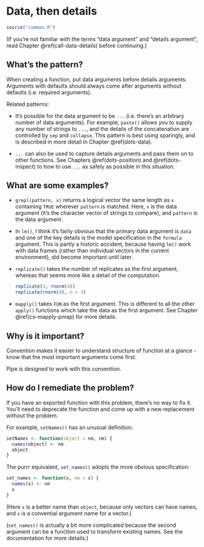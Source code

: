 # Data, then details {#args-data-details}

```r
source("common.R")
```

(If you're not familiar with the terms "data argument" and "details argument", read Chapter \@ref(call-data-details) before continuing.)

## What's the pattern?

When creating a function, put data arguments before details arguments. Arguments with defaults should always come after arguments without defaults (i.e. required arguments).

Related patterns:

* It's possible for the data argument to be `...` (i.e. there's an arbitrary 
  number of data arguments). For example, `paste()` allows you to supply any 
  number of strings to `...`, and the details of the concatenation are 
  controlled by `sep` and `collapse`. This pattern is best using sparingly, 
  and is described in more detail in Chapter \@ref(dots-data). 

* `...` can also be used to capture details arguments and pass them on to 
  other functions. See Chapters \@ref(dots-position) and \@ref(dots-inspect) to 
  how to use `...` as safely as possible in this situation.

## What are some examples?

*   `grepl(pattern, x)` returns a logical vector the same length as `x` 
    containing `TRUE` wherever `pattern` is matched. Here, `x` is the data 
    argument (it's the character vector of strings to compare), and `pattern` 
    is the data argument. 

*   In `lm()`, I think it's fairly obvious that the primary data argument is 
    `data` and one of the key details is the model specification in the 
    `formula` argument. This is partly a historic accident, because having 
    `lm()` work with data frames (rather than individual vectors in the 
    current environment), did become important until later. 

*   `replicate()` takes the number of replicates as the first argument, 
    whereas that seems more like a detail of the computation.

    ```r
    replicate(3, rnorm(4))
    replicate(rnorm(4), n = 3)
    ```

*   `mapply()` takes `FUN` as the first argument. This is different to all the 
    other `apply()` functions which take the data as the first argument.
    See Chapter \@ref(cs-mapply-pmap) for more details.

## Why is it important?

Convention makes it easier to understand structure of function at a glance - know that the most important arguments come first.

Pipe is designed to work with this convention.

## How do I remediate the problem?

If you have an exported function with this problem, there's no way to fix it. You'll need to deprecate the function and come up with a new replacement without the problem.

For example, `setNames()` has an unusual definition:

```r
setNames <- function(object = nm, nm) {
  names(object) <- nm
  object
}
```

The purrr equivalent, `set_names()` adopts the more obvious specification:

```r
set_names <- function(x, nm = x) {
  names(x) <- nm
  x
}
```

(Here `x` is a better name than `object`, because only vectors can have names, and `x` is a convential argument name for a vector.)

(`set_names()` is actually a bit more complicated because the second argument can be a function used to transform existing names. See the documentation for more details.)

